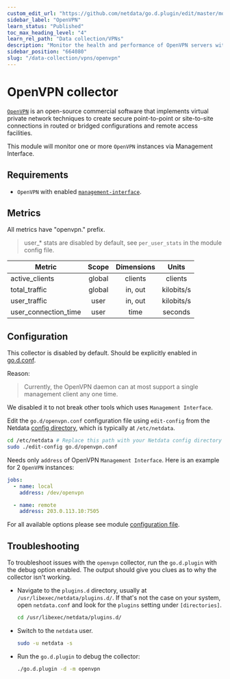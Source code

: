 ```yaml
---
custom_edit_url: "https://github.com/netdata/go.d.plugin/edit/master/modules/openvpn/README.md"
sidebar_label: "OpenVPN"
learn_status: "Published"
toc_max_heading_level: "4"
learn_rel_path: "Data collection/VPNs"
description: "Monitor the health and performance of OpenVPN servers with zero configuration, per-second metric granularity, and interactive visualizations."
sidebar_position: "664080"
slug: "/data-collection/vpns/openvpn"
---
```



# OpenVPN collector

[`OpenVPN`](https://openvpn.net/) is an open-source commercial software that implements virtual private network
techniques to create secure point-to-point or site-to-site connections in routed or bridged configurations and remote
access facilities.

This module will monitor one or more `OpenVPN` instances via Management Interface.

## Requirements

- `OpenVPN` with enabled [`management-interface`](https://openvpn.net/community-resources/management-interface/).

## Metrics

All metrics have "openvpn." prefix.

> user_* stats are disabled by default, see `per_user_stats` in the module config file.

| Metric               | Scope  | Dimensions |   Units    |
|----------------------|:------:|:----------:|:----------:|
| active_clients       | global |  clients   |  clients   |
| total_traffic        | global |  in, out   | kilobits/s |
| user_traffic         |  user  |  in, out   | kilobits/s |
| user_connection_time |  user  |    time    |  seconds   |

## Configuration

This collector is disabled by default. Should be explicitly enabled
in [go.d.conf](https://github.com/netdata/go.d.plugin/blob/master/config/go.d.conf).

Reason:
> Currently, the OpenVPN daemon can at most support a single management client any one time.

We disabled it to not break other tools which uses `Management Interface`.

Edit the `go.d/openvpn.conf` configuration file using `edit-config` from the
Netdata [config directory](/docs/typical-netdata-agent-configurations/configuration), which is typically at `/etc/netdata`.

```bash
cd /etc/netdata # Replace this path with your Netdata config directory
sudo ./edit-config go.d/openvpn.conf
```

Needs only `address` of OpenVPN `Management Interface`. Here is an example for 2 `OpenVPN` instances:

```yaml
jobs:
  - name: local
    address: /dev/openvpn

  - name: remote
    address: 203.0.113.10:7505
```

For all available options please see
module [configuration file](https://github.com/netdata/go.d.plugin/blob/master/config/go.d/openvpn.conf).

## Troubleshooting

To troubleshoot issues with the `openvpn` collector, run the `go.d.plugin` with the debug option enabled. The output
should give you clues as to why the collector isn't working.

- Navigate to the `plugins.d` directory, usually at `/usr/libexec/netdata/plugins.d/`. If that's not the case on
  your system, open `netdata.conf` and look for the `plugins` setting under `[directories]`.

  ```bash
  cd /usr/libexec/netdata/plugins.d/
  ```

- Switch to the `netdata` user.

  ```bash
  sudo -u netdata -s
  ```

- Run the `go.d.plugin` to debug the collector:

  ```bash
  ./go.d.plugin -d -m openvpn
  ```
